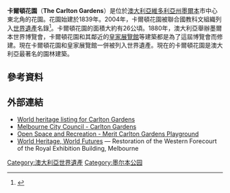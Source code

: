 {{NoteTA
|G1=Country
}}
{{世界遺產概要表
| site_img = File:CarltonGardenFountain.jpg
| site_img_capt = 卡爾頓花園
| site_img_width = 350px
| zh_name = 卡爾頓花園 | en_name = Carlton Gardens
| fr_name = 
| country = {{AUS}}
|Region = 亚洲和太平洋地区
| criterion_c =(i)
| rg_year = 2010
| ex_rg_year =
| remarks =
| org_url = http://whc.unesco.org/en/list/1131
| map_img =
| map_img_width =
}}
'''卡爾頓花園'''（'''The Carlton Gardens'''）是位於[[澳大利亞|澳大利亞]][[維多利亞州|維多利亞州]][[墨爾本|墨爾本]]市中心東北角的花園。花園始建於1839年。2004年，卡爾頓花園被聯合國教科文組織列入[[世界遺產|世界遺產]]名錄<ref>{{Cite web |url=http://www.environment.gov.au/heritage/places/world/royal-exhibition |title=World Heritage Places - Royal Exhibition Building and Carlton Gardens |accessdate=2014-08-21 |archive-date=2014-08-23 |archive-url=https://web.archive.org/web/20140823164603/http://www.environment.gov.au/heritage/places/world/royal-exhibition |dead-url=no }}</ref>。卡爾頓花園的面積大約有26公頃。1880年，澳大利亞舉辦墨爾本世界博覽會，卡爾頓花園和其鄰近的[[皇家展覽館|皇家展覽館]]等建築都是為了這屆博覽會而修建。現在卡爾頓花園和皇家展覽館一併被列入世界遺產。現在的卡爾頓花園是澳大利亞最著名的園林建築。

==參考資料==
{{Reflist}}

==外部連結==
{{Commons|Carlton Gardens, Melbourne}}
* [http://www.environment.gov.au/heritage/places/world/royal-exhibition/index.html World heritage listing for Carlton Gardens]{{Wayback|url=http://www.environment.gov.au/heritage/places/world/royal-exhibition/index.html |date=20130605125024 }}
* [https://web.archive.org/web/20050312043547/http://www.melbourne.vic.gov.au/info.cfm?top=25&pa=1273&pg=1282 Melbourne City Council - Carlton Gardens]
* [https://web.archive.org/web/20050411062359/http://www.aila.org.au/victoria/awards2001/carlton.htm Open Space and Recreation - Merit Carlton Gardens Playground]
* [http://museumvictoria.com.au/reb/about-us/world-heritage-world-futures/blog/ World Heritage, World Futures]{{Wayback|url=http://museumvictoria.com.au/reb/about-us/world-heritage-world-futures/blog/ |date=20100323162209 }} — Restoration of the Western Forecourt of the Royal Exhibition Building, Melbourne
{{澳大利亚世界遗产}}
[[Category:澳大利亞世界遺產|Category:澳大利亞世界遺產]]
[[Category:墨尔本公园|Category:墨尔本公园]]